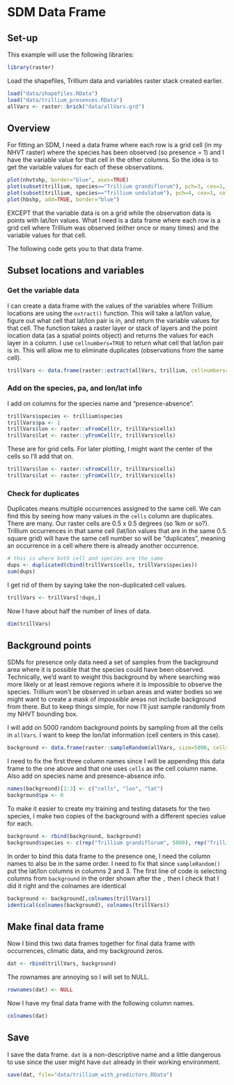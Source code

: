 # SDM Data Frame

## Set-up

This example will use the following libraries:

```r
library(raster)
```

Load the shapefiles, Trillium data and variables raster stack created earlier.
```r
load("data/shapefiles.RData")
load("data/trillium_presences.RData")
allVars <- raster::brick("data/allVars.grd")
```

## Overview

For fitting an SDM, I need a data frame where each row is a grid cell (in my NHVT raster) where the species has been observed (so presence = 1) and I have the variable value for that cell in the other columns. So the idea is to get the variable values for each of these observations.

```r
plot(nhvtshp, border="blue", axes=TRUE)
plot(subset(trillium, species=="Trillium grandiflorum"), pch=3, cex=1, add=TRUE)
plot(subset(trillium, species=="Trillium undulatum"), pch=4, cex=1, col="red", add=TRUE)
plot(hbshp, add=TRUE, border="blue")
```

EXCEPT that the variable data is on a grid while the observation data is points with lat/lon values. What I need is a data frame where each row is a grid cell where Trillium was observed (either once or many times) and the variable values for that cell.

The following code gets you to that data frame.

## Subset locations and variables

### Get the variable data

I can create a data frame with the values of the variables where Trillium locations are using the `extract()` function. This will take a lat/lon value, figure out what cell that lat/lon pair is in, and return the variable values for that cell. The function takes a raster layer or stack of layers and the point location data (as a spatial points object) and returns the values for each layer in a column.  I use `cellnumbers=TRUE` to return what cell that lat/lon pair is in. This will allow me to eliminate duplicates (observations from the same cell).
```r
trillVars <- data.frame(raster::extract(allVars, trillium, cellnumbers=TRUE))
```

### Add on the species, pa, and lon/lat info

I add on columns for the species name and "presence-absence".
```r
trillVars$species <- trillium$species
trillVars$pa <- 1
trillVars$lon <- raster::xFromCell(r, trillVars$cells)
trillVars$lat <- raster::yFromCell(r, trillVars$cells)
```

These are for grid cells. For later plotting, I might want the center of the cells so I'll add that on.

```r
trillVars$lon <- raster::xFromCell(r, trillVars$cells)
trillVars$lat <- raster::yFromCell(r, trillVars$cells)
```

### Check for duplicates

Duplicates means multiple occurrences assigned to the same cell. We can find this by seeing how many values in the `cells` column are duplicates. There are many. Our raster cells are 0.5 x 0.5 degrees (so 1km or so?). Trillium occurrences in that same cell (lat/lon values that are in the same 0.5 square grid) will have the same cell number so will be "duplicates", meaning an occurrence in a cell where there is already another occurrence. 
```r
# this is where both cell and species are the same
dups <- duplicated(cbind(trillVars$cells, trillVars$species))
sum(dups)
```
I get rid of them by saying take the non-duplicated cell values.
```r
trillVars <- trillVars[!dups,]
```
Now I have about half the number of lines of data.
```r
dim(trillVars)
```

## Background points

SDMs for presence only data need a set of samples from the background area where it is possible that the species could have been observed. Technically, we'd want to weight this background by where searching was more likely or at least remove regions where it is impossible to observe the species. Trillium won't be observed in urban areas and water bodies so we might want to create a mask of *impossible* areas not include background from there. But to keep things simple, for now I'll just sample randomly from my NHVT bounding box.

I will add on 5000 random background points by sampling from all the cells in `allVars`. I want to keep the lon/lat information (cell centers in this case).
```r
background <- data.frame(raster::sampleRandom(allVars, size=5000, cells=TRUE, xy=TRUE))
```

I need to fix the first three column names since I will be appending this data frame to the one above and that one uses `cells` as the cell column name. Also add on species name and presence-absence info. 
```r
names(background)[1:3] <- c("cells", "lon", "lat")
background$pa <- 0
```

To make it easier to create my training and testing datasets for the two species, I make two copies of the background with a different species value for each.
```r
background <- rbind(background, background)
background$species <- c(rep("Trillium grandiflorum", 5000), rep("Trillium undulatum", 5000))
```

In order to bind this data frame to the presence one, I need the column names to also be in the same order. I need to fix that since `sampleRandom()` put the lat/lon columns in columns 2 and 3. The first line of code is selecting columns from `background` in the order shown after the `,` then I check that I did it right and the colnames are identical
```r
background <- background[,colnames(trillVars)]
identical(colnames(background), colnames(trillVars))
```


##  Make final data frame

Now I bind this two data frames together for final data frame with occurrences, climatic data, and my background zeros.
```r
dat <- rbind(trillVars, background)
```
The rownames are annoying so I will set to NULL.
```r
rownames(dat) <- NULL
```

Now I have my final data frame with the following column names.
```r
colnames(dat)
```

## Save

I save the data frame. `dat` is a non-descriptive name and a little dangerous to use since the user might have `dat` already in their working environment.
```r
save(dat, file="data/trillium_with_predictors.RData")
```
